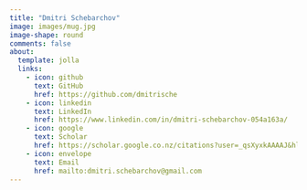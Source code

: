 ```yaml
---
title: "Dmitri Schebarchov"
image: images/mug.jpg
image-shape: round 
comments: false
about:
  template: jolla
  links:
    - icon: github
      text: GitHub
      href: https://github.com/dmitrische
    - icon: linkedin
      text: LinkedIn
      href: https://www.linkedin.com/in/dmitri-schebarchov-054a163a/
    - icon: google
      text: Scholar
      href: https://scholar.google.co.nz/citations?user=_qsXyxkAAAAJ&hl=en
    - icon: envelope
      text: Email
      href: mailto:dmitri.schebarchov@gmail.com
---
```



